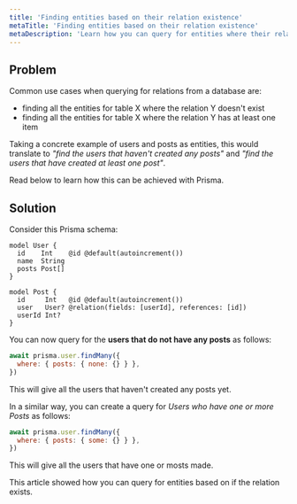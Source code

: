 ```yaml
---
title: 'Finding entities based on their relation existence'
metaTitle: 'Finding entities based on their relation existence'
metaDescription: 'Learn how you can query for entities where their relation exists or not'
---
```


## Problem

Common use cases when querying for relations from a database are:

-  finding all the entities for table X where the relation Y doesn't exist
- finding all the entities for table X where the relation Y has at least one item 

Taking a concrete example of users and posts as entities, this would translate to _"find the users that haven't created any posts"_ and _"find the users that have created at least one post"_. 

Read below to learn how this can be achieved with Prisma.

## Solution

Consider this Prisma schema:

```prisma
model User {
  id    Int    @id @default(autoincrement())
  name  String
  posts Post[]
}

model Post {
  id     Int   @id @default(autoincrement())
  user   User? @relation(fields: [userId], references: [id])
  userId Int?
}
```

You can now query for the **users that do not have any posts** as follows:

```js
await prisma.user.findMany({
  where: { posts: { none: {} } },
})
```

This will give all the users that haven't created any posts yet.

In a similar way, you can create a query for _Users who have one or more Posts_ as follows:

```js
await prisma.user.findMany({
  where: { posts: { some: {} } },
})
```

This will give all the users that have one or mosts made.

This article showed how you can query for entities based on if the relation exists.
